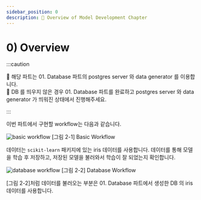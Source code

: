 ```yaml
---
sidebar_position: 0
description: 📌 Overview of Model Development Chapter
---
```


# 0) Overview


:::caution

📌  해당 파트는 <Part>01. Database</Part> 파트의 postgres server 와 data generator 를 이용합니다.  
📌  DB 를 띄우지 않은 경우 <Part>01. Database</Part> 파트를 완료하고 postgres server 와 data generator 가 띄워진 상태에서 진행해주세요.

:::

이번 파트에서 구현할 workflow는 다음과 같습니다.

<div style={{textAlign: 'center'}}>

![basic workflow](./img/model-development-1.png)
[그림 2-1] Basic Workflow
</div>

데이터는 `scikit-learn` 패키지에 있는 iris 데이터를 사용합니다. 
데이터를 통해 모델을 학습 후 저장하고, 저장된 모델을 불러와서 학습이 잘 되었는지 확인합니다.

<div style={{textAlign: 'center'}}>

![database workflow](./img/model-development-2.png)
[그림 2-2] Database Workflow
</div>

[그림 2-2]처럼 데이터를 불러오는 부분은 <Part>01. Database</Part> 파트에서 생성한 DB 의 iris 데이터를 사용합니다.
